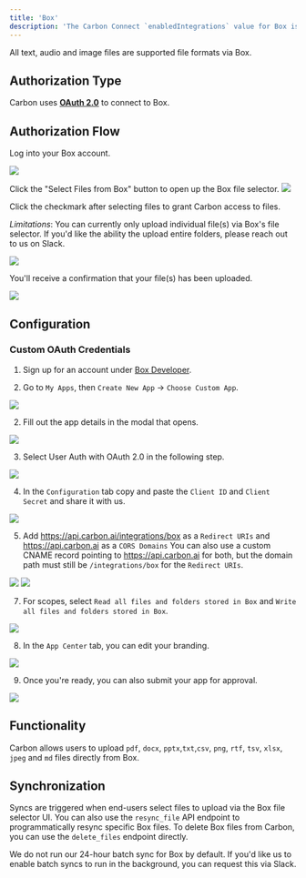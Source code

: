 ```yaml
---
title: 'Box'
description: 'The Carbon Connect `enabledIntegrations` value for Box is `BOX`.'
---
```


All text, audio and image files are supported file formats via Box.

## Authorization Type

Carbon uses **[OAuth 2.0](https://developer.box.com/guides/authentication/oauth2/)** to connect to Box.

## Authorization Flow

Log into your Box account.

![](https://i.ibb.co/8gGpBdg/Screen-Shot-2023-09-08-at-1-34-42-PM.png)

Click the "Select Files from Box" button to open up the Box file selector.
![](https://i.ibb.co/K55H1rp/Screen-Shot-2023-09-08-at-1-38-15-PM.png)

Click the checkmark after selecting files to grant Carbon access to files.

*Limitations*: You can currently only upload individual file(s) via Box's file selector. If you'd like the ability the upload entire folders, please reach out to us on Slack. 

![](https://i.ibb.co/Zz2pDPm/Screen-Shot-2023-09-08-at-1-33-30-PM.png)

You'll receive a confirmation that your file(s) has been uploaded.

![](https://i.ibb.co/ZTZQw03/Screen-Shot-2023-09-08-at-2-03-48-PM.png)


## Configuration

### Custom OAuth Credentials

1. Sign up for an account under [Box Developer](https://developer.box.com/).

2. Go to `My Apps`, then `Create New App` -> `Choose Custom App`.

![](https://i.ibb.co/cQw41M9/Screen-Shot-2023-09-08-at-2-12-34-PM.png)

2. Fill out the app details in the modal that opens.

![](https://i.ibb.co/TPJpqny/Screen-Shot-2023-09-08-at-2-14-32-PM.png)

3. Select User Auth with OAuth 2.0 in the following step.

![](https://i.ibb.co/Hr3SJJ8/Screen-Shot-2023-09-08-at-2-20-26-PM.png)

4. In the `Configuration` tab copy and paste the `Client ID` and `Client Secret` and share it with us.

![](https://i.ibb.co/1mm1PWM/Screen-Shot-2023-09-08-at-2-22-53-PM.png)

5. Add https://api.carbon.ai/integrations/box as a `Redirect URIs` and https://api.carbon.ai as a `CORS Domains` You can also use a custom CNAME record pointing to https://api.carbon.ai for both, but the domain path must still be `/integrations/box` for the `Redirect URIs`.

![](https://i.ibb.co/374946D/Screen-Shot-2023-09-08-at-2-30-28-PM.png)
![](https://i.ibb.co/HdtDqfd/Screen-Shot-2023-09-08-at-2-31-14-PM.png)

7. For scopes, select `Read all files and folders stored in Box` and `Write all files and folders stored in Box`.

![](https://i.ibb.co/9wRrqKX/Screen-Shot-2023-09-08-at-2-27-44-PM.png)

8. In the `App Center` tab, you can edit your branding.

![](https://i.ibb.co/GsHQq2g/Screen-Shot-2023-09-08-at-2-34-26-PM.png)

9. Once you're ready, you can also submit your app for approval.

![](https://i.ibb.co/XVg2skh/Screen-Shot-2023-09-08-at-2-37-05-PM.png)

## Functionality

Carbon allows users to upload `pdf`, `docx`, `pptx`,`txt`,`csv`, `png`, `rtf`, `tsv`, `xlsx`, `jpeg` and `md` files directly from Box.

## Synchronization

Syncs are triggered when end-users select files to upload via the Box file selector UI. You can also use the `resync_file` API endpoint to programmatically resync specific Box files. To delete Box files from Carbon, you can use the `delete_files` endpoint directly.

We do not run our 24-hour batch sync for Box by default. If you'd like us to enable batch syncs to run in the background, you can request this via Slack.
